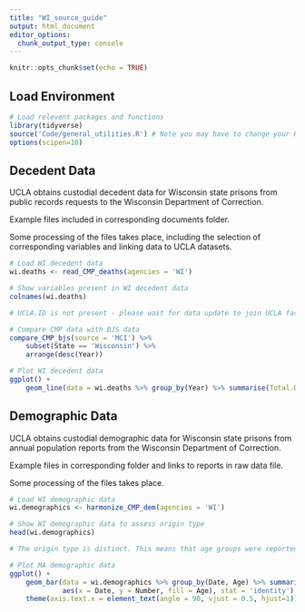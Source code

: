```yaml
---
title: "WI_source_guide"
output: html_document
editor_options: 
  chunk_output_type: console
---
```


```r
knitr::opts_chunk$set(echo = TRUE)
```

## Load Environment

```r
# Load relevent packages and functions
library(tidyverse)
source('Code/general_utilities.R') # Note you may have to change your Rmarkdown option for evaluate chunks to project instead of document
options(scipen=10)
```

## Decedent Data

UCLA obtains custodial decedent data for Wisconsin state prisons from public records requests to the Wisconsin Department of Correction.

Example files included in corresponding documents folder.

Some processing of the files takes place, including the selection of corresponding variables and linking data to UCLA datasets. 

```r
# Load WI decedent data
wi.deaths <- read_CMP_deaths(agencies = 'WI')

# Show variables present in WI decedent data
colnames(wi.deaths)

# UCLA.ID is not present - please wait for data update to join UCLA facility data

# Compare CMP data with BJS data
compare_CMP_bjs(source = 'MCI') %>%
    subset(State == 'Wisconsin') %>%
    arrange(desc(Year))

# Plot WI decedent data 
ggplot() +
    geom_line(data = wi.deaths %>% group_by(Year) %>% summarise(Total.Deaths = n()),aes(x = Year, y = Total.Deaths))

```


## Demographic Data

UCLA obtains custodial demographic data for Wisconsin state prisons from annual population reports from the Wisconsin Department of Correction.

Example files in corresponding folder and links to reports in raw data file.

Some processing of the files takes place. 

```r
# Load WI demographic data
wi.demographics <- harmonize_CMP_dem(agencies = 'WI')

# Show WI demographic data to assess origin type
head(wi.demographics)

# The origin type is distinct. This means that age groups were reported seperately from sex groups for demographic data. In order to construct age and sex groups for a date from this distinct data, we applied reported sex ratios to each age group. This assumption is likely incorrect.

# Plot MA demographic data 
ggplot() +
    geom_bar(data = wi.demographics %>% group_by(Date, Age) %>% summarise(Number = sum(Number, na.rm = TRUE)),
             aes(x = Date, y = Number, fill = Age), stat = 'identity') +
    theme(axis.text.x = element_text(angle = 90, vjust = 0.5, hjust=1)) # To see dates on x axis



```
